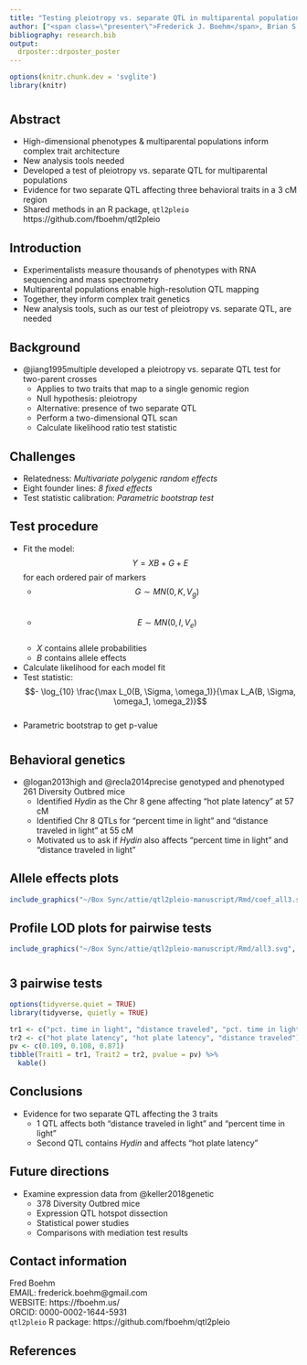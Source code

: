 ```yaml
---
title: "Testing pleiotropy vs. separate QTL in multiparental populations"
author: ["<span class=\"presenter\">Frederick J. Boehm</span>, Brian S. Yandell, & Karl W. Broman<ol class=\"affiliations\">University of Wisconsin-Madison, Madison, Wisconsin, USA"]
bibliography: research.bib
output:
  drposter::drposter_poster
---
```


```r
options(knitr.chunk.dev = 'svglite')
library(knitr)
```


# {.col-3}

## Abstract

- High-dimensional phenotypes & multiparental populations inform complex trait architecture    
- New analysis tools needed    
- Developed a test of pleiotropy vs. separate QTL for multiparental populations    
- Evidence for two separate QTL affecting three behavioral traits in a 3 cM region        
- Shared methods in an R package, `qtl2pleio` https://github.com/fboehm/qtl2pleio    


## Introduction

- Experimentalists measure thousands of phenotypes with RNA sequencing and mass spectrometry    
- Multiparental populations enable high-resolution QTL mapping    
- Together, they inform complex trait genetics    
- New analysis tools, such as our test of pleiotropy vs. separate QTL, are needed    

## Background

- @jiang1995multiple developed a pleiotropy vs. separate QTL test for two-parent crosses  
    - Applies to two traits that map to a single genomic region  
    - Null hypothesis: pleiotropy   
    - Alternative: presence of two separate QTL      
    - Perform a two-dimensional QTL scan   
    - Calculate likelihood ratio test statistic  

## Challenges

- Relatedness: *Multivariate polygenic random effects*    
- Eight founder lines: *8 fixed effects*   
- Test statistic calibration: *Parametric bootstrap test*    


## Test procedure

- Fit the model: $$Y = XB + G + E$$ for each ordered pair of markers  
    - $$G \sim MN(0, K, V_g)$$    
    - $$E \sim MN(0, I, V_e)$$    
    - $X$ contains allele probabilities    
    - $B$ contains allele effects    
- Calculate likelihood for each model fit    
- Test statistic: $$- \log_{10} \frac{\max L_0(B, \Sigma, \omega_1)}{\max L_A(B, \Sigma, \omega_1, \omega_2)}$$    
- Parametric bootstrap to get p-value    



# {.col-3}



## Behavioral genetics

- @logan2013high and @recla2014precise genotyped and phenotyped 261 Diversity Outbred mice    
    - Identified *Hydin* as the Chr 8 gene affecting "hot plate latency" at 57 cM    
    - Identified Chr 8 QTLs for "percent time in light" and "distance traveled in light" at 55 cM    
    - Motivated us to ask if *Hydin* also affects "percent time in light" and "distance traveled in light"    

## Allele effects plots


```r
include_graphics("~/Box Sync/attie/qtl2pleio-manuscript/Rmd/coef_all3.svg")
```


## Profile LOD plots for pairwise tests

```r
include_graphics("~/Box Sync/attie/qtl2pleio-manuscript/Rmd/all3.svg", auto_pdf = FALSE)
```



# {.col-3}



## 3 pairwise tests

```r
options(tidyverse.quiet = TRUE)
library(tidyverse, quietly = TRUE)
```



```r
tr1 <- c("pct. time in light", "distance traveled", "pct. time in light")
tr2 <- c("hot plate latency", "hot plate latency", "distance traveled")
pv <- c(0.109, 0.108, 0.871)
tibble(Trait1 = tr1, Trait2 = tr2, pvalue = pv) %>%
  kable()
```

## Conclusions

- Evidence for two separate QTL affecting the 3 traits    
    - 1 QTL affects both "distance traveled in light" and "percent time in light"   
    - Second QTL contains *Hydin* and affects "hot plate latency"    

## Future directions

- Examine expression data from @keller2018genetic
    - 378 Diversity Outbred mice
    - Expression QTL hotspot dissection    
    - Statistical power studies
    - Comparisons with mediation test results


## Contact information

Fred Boehm  
EMAIL: frederick.boehm@gmail.com  
WEBSITE: https://fboehm.us/  
ORCID: 0000-0002-1644-5931  
`qtl2pleio` R package: https://github.com/fboehm/qtl2pleio


## References


